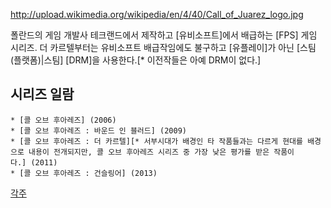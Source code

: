http://upload.wikimedia.org/wikipedia/en/4/40/Call_of_Juarez_logo.jpg

폴란드의 게임 개발사 테크랜드에서 제작하고 [유비소프트]에서 배급하는 [FPS] 게임 시리즈.
더 카르텔부터는 유비소프트 배급작임에도 불구하고 [유플레이]가 아닌 [스팀(플랫폼)|스팀] [DRM]을 사용한다.[* 이전작들은 아예 DRM이 없다.]

== 시리즈 일람 ==
 * [콜 오브 후아레즈] (2006)
 * [콜 오브 후아레즈 : 바운드 인 블러드] (2009)
 * [콜 오브 후아레즈 : 더 카르텔][* 서부시대가 배경인 타 작품들과는 다르게 현대를 배경으로 내용이 전개되지만, 콜 오브 후아레즈 시리즈 중 가장 낮은 평가를 받은 작품이다.] (2011)
 * [콜 오브 후아레즈 : 건슬링어] (2013)

[[각주]]
